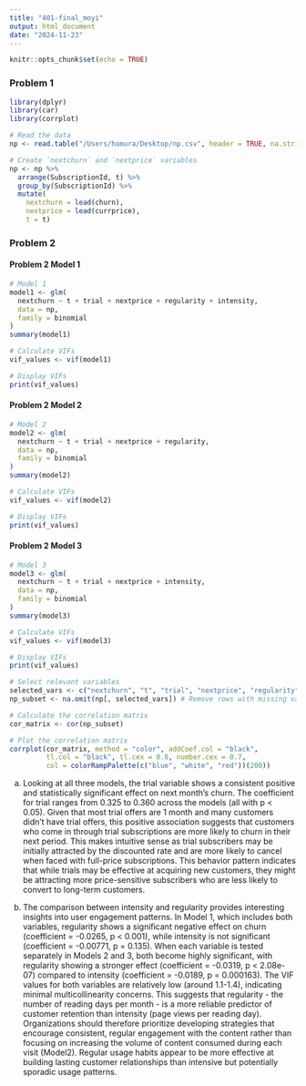 ```yaml
---
title: "401-final_moyi"
output: html_document
date: "2024-11-23"
---
```


```r
knitr::opts_chunk$set(echo = TRUE)
```


### Problem 1

```r
library(dplyr)
library(car)
library(corrplot)

# Read the data
np <- read.table("/Users/homura/Desktop/np.csv", header = TRUE, na.strings = ".", sep = " ")

# Create `nextchurn` and `nextprice` variables
np <- np %>%
  arrange(SubscriptionId, t) %>%
  group_by(SubscriptionId) %>%
  mutate(
    nextchurn = lead(churn),
    nextprice = lead(currprice),
    t = t)

```


### Problem 2

#### Problem 2 Model 1
```r
# Model 1
model1 <- glm(
  nextchurn ~ t + trial + nextprice + regularity + intensity,
  data = np,
  family = binomial
)
summary(model1)

# Calculate VIFs
vif_values <- vif(model1)

# Display VIFs
print(vif_values)
```

#### Problem 2 Model 2

```r
# Model 2
model2 <- glm(
  nextchurn ~ t + trial + nextprice + regularity,
  data = np,
  family = binomial
)
summary(model2)

# Calculate VIFs
vif_values <- vif(model2)

# Display VIFs
print(vif_values)
```


#### Problem 2 Model 3

```r
# Model 3
model3 <- glm(
  nextchurn ~ t + trial + nextprice + intensity,
  data = np,
  family = binomial
)
summary(model3)

# Calculate VIFs
vif_values <- vif(model3)

# Display VIFs
print(vif_values)
```

```r
# Select relevant variables
selected_vars <- c("nextchurn", "t", "trial", "nextprice", "regularity", "intensity")
np_subset <- na.omit(np[, selected_vars]) # Remove rows with missing values

# Calculate the correlation matrix
cor_matrix <- cor(np_subset)

# Plot the correlation matrix
corrplot(cor_matrix, method = "color", addCoef.col = "black", 
         tl.col = "black", tl.cex = 0.8, number.cex = 0.7, 
         col = colorRampPalette(c("blue", "white", "red"))(200))


```

a) Looking at all three models, the trial variable shows a consistent positive and statistically significant effect on next month's churn. The coefficient for trial ranges from 0.325 to 0.360 across the models (all with p < 0.05). Given that most trial offers are 1 month and many customers didn't have trial offers, this positive association suggests that customers who come in through trial subscriptions are more likely to churn in their next period. This makes intuitive sense as trial subscribers may be initially attracted by the discounted rate and are more likely to cancel when faced with full-price subscriptions. This behavior pattern indicates that while trials may be effective at acquiring new customers, they might be attracting more price-sensitive subscribers who are less likely to convert to long-term customers.

b) The comparison between intensity and regularity provides interesting insights into user engagement patterns. In Model 1, which includes both variables, regularity shows a significant negative effect on churn (coefficient = -0.0265, p < 0.001), while intensity is not significant (coefficient = -0.00771, p = 0.135). When each variable is tested separately in Models 2 and 3, both become highly significant, with regularity showing a stronger effect (coefficient = -0.0319, p < 2.08e-07) compared to intensity (coefficient = -0.0189, p = 0.000163). The VIF values for both variables are relatively low (around 1.1-1.4), indicating minimal multicollinearity concerns. This suggests that regularity - the number of reading days per month - is a more reliable predictor of customer retention than intensity (page views per reading day). Organizations should therefore prioritize developing strategies that encourage consistent, regular engagement with the content rather than focusing on increasing the volume of content consumed during each visit (Model2). Regular usage habits appear to be more effective at building lasting customer relationships than intensive but potentially sporadic usage patterns.
